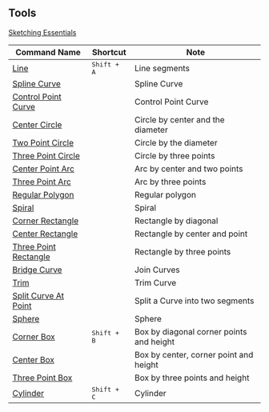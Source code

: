 ## Tools

[Sketching Essentials](tool/sketching-essentials)

| Command Name                                        | Shortcut           | Note                         |
| --------------------------------------------------- | ------------------ | ----------------------------------- |
| [Line](tool/line)                                   | <kbd>Shift + A</kbd> | Line segments                       |
| [Spline Curve](tool/spline-curve)                   |                    | Spline Curve                        |
| [Control Point Curve](tool/control-point-curve)     |                    | Control Point Curve                 |
| [Center Circle](tool/center-circle)                 |                    | Circle by center and the diameter       |
| [Two Point Circle](tool/two-point-circle)           |                    | Circle by the diameter                  |
| [Three Point Circle](tool/three-point-circle)       |                    | Circle by three points              |
| [Center Point Arc](tool/center-point-arc)           |                    | Arc by center and two points        |
| [Three Point Arc](tool/three-point-arc)             |                    | Arc by three points                 |
| [Regular Polygon](tool/polygon)                     |                    | Regular polygon                     |
| [Spiral](tool/spiral)                               |                    | Spiral                              |
| [Corner Rectangle](tool/corner-rectangle)           |                    | Rectangle by diagonal               |
| [Center Rectangle](tool/center-rectangle)           |                    | Rectangle by center and point       |
| [Three Point Rectangle](tool/three-point-rectangle) |                    | Rectangle by three points           |
| [Bridge Curve](sketch/bridge#bridge-curve)          |                    | Join Curves                         |
| [Trim](sketch/trim)                                 |                    | Trim Curve                          |
| [Split Curve At Point](sketch/split-segment)        |                    | Split a Curve into two segments |
| [Sphere](tool/sphere)                               |                    | Sphere                              |
| [Corner Box](tool/corner-box)                       | <kbd>Shift + B</kbd> | Box by diagonal corner points and height          |
| [Center Box](tool/center-box)                       |                    | Box by center, corner point and height     |
| [Three Point Box](tool/three-point-box)             |                    | Box by three points and height      |
| [Cylinder](tool/cylinder)                           | <kbd>Shift + C</kbd> | Cylinder                            |











